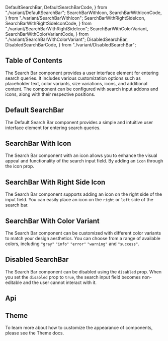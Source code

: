   DefaultSearchBar,
  DefaultSearchBarCode,
} from "./variant/DefaultSearchBar";
  SearchBarWithIcon,
  SearchBarWithIconCode,
} from "./variant/SearchBarWithIcon";
  SearchBarWithRightSideIcon,
  SearchBarWithRightSideIconCode,
} from "./variant/SearchBarWithRightSideIcon";
  SearchBarWithColorVariant,
  SearchBarWithColorVariantCode,
} from "./variant/SearchBarWithColorVariant";
  DisabledSearchBar,
  DisabledSearchBarCode,
} from "./variant/DisabledSearchBar";


## Table of Contents

The Search Bar component provides a user interface element for entering search queries. It includes various customization options such as placeholder text, color variants, size variations, icons, and additional content. The component can be configured with search input addons and icons, along with their respective positions.

## Default SearchBar

The Default Search Bar component provides a simple and intuitive user interface element for entering search queries.

<CodePreview code={DefaultSearchBarCode}>
  <DefaultSearchBar />
</CodePreview>

## SearchBar With Icon

The Search Bar component with an icon allows you to enhance the visual appeal and functionality of the search input field. By adding an `icon` through the icon prop.

<CodePreview code={SearchBarWithIconCode}>
  <SearchBarWithIcon />
</CodePreview>

## SearchBar With Right Side Icon

The Search Bar component supports adding an icon on the right side of the input field. You can easily place an icon on the `right` or `left` side of the search bar.

<CodePreview code={SearchBarWithRightSideIconCode}>
  <SearchBarWithRightSideIcon />
</CodePreview>

## SearchBar With Color Variant

The Search Bar component can be customized with different color variants to match your design aesthetics. You can choose from a range of available colors, including `"gray"` `"info"` `"error"` `"warning"` and `"success"`.

<CodePreview code={SearchBarWithColorVariantCode}>
  <SearchBarWithColorVariant />
</CodePreview>

## Disabled SearchBar

The Search Bar component can be disabled using the `disabled` prop. When you set the `disabled` prop to `true`, the search input field becomes non-editable and the user cannot interact with it.

<CodePreview code={DisabledSearchBarCode}>
  <DisabledSearchBar />
</CodePreview>

## Api

<ComponentApi data={searchBarApiData} />

## Theme

To learn more about how to customize the appearance of components, please see the Theme docs.

<CssThemePreview code={useTheme().theme.formControls.textInput} />
